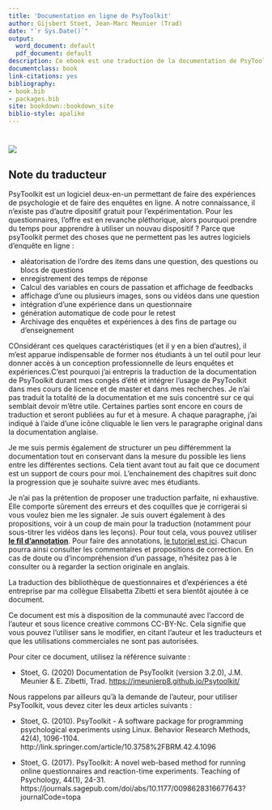 ```yaml
--- 
title: 'Documentation en ligne de PsyToolkit'
author: Gijsbert Stoet, Jean-Marc Meunier (Trad)
date: "`r Sys.Date()`"
output:
  word_document: default
  pdf_document: default
description: Ce ebook est une traduction de la documentation de PsyToolkit
documentclass: book
link-citations: yes
bibliography:
- book.bib
- packages.bib
site: bookdown::bookdown_site
biblio-style: apalike 
---
```



# {-}

![](img/x11.png)

## Note du traducteur{-}

PsyToolkit est un logiciel deux-en-un permettant de faire des expériences de psychologie et de faire des enquêtes en ligne. A  notre connaissance, il n'existe pas d'autre dipositif gratuit pour l'expérimentation. Pour les questionnaires, l'offre est en revanche pléthorique, alors pourquoi prendre du temps pour apprendre à utiliser un nouvau dispositif ? Parce que psyToolkit permet des choses que ne permettent pas les autres logiciels d'enquête en ligne : 

- aléatorisation de l'ordre des items dans une question, des questions ou blocs de questions
- enregistrement des temps de réponse
- Calcul des variables en cours de passation et affichage de feedbacks
- affichage d'une ou plusieurs images, sons ou vidéos dans une question
- intégration d'une expérience dans un questionnaire
- génération automatique de code pour le retest
- Archivage des enquêtes et expériences à des fins de partage ou d'enseignement

COnsidérant ces quelques caractéristiques (et il y en a bien d'autres), il m'est apparue indispensable de former nos étudiants à un tel outil pour leur donner accès à un conception professionnelle de leurs enquêtes et expériences.C'est pourquoi j'ai entrepris la traduction de la documentation de PsyToolkit durant mes congés d'été et intégrer l'usage de PsyToolkit dans mes cours de licence et de master et dans mes recherches. Je n'ai pas traduit la totalité de la documentation et me suis concentré sur ce qui semblait devoir m'être utile. Certaines parties sont encore en cours de traduction et seront publiées au fur et à mesure. A chaque paragraphe, j'ai indiqué à l'aide d'une icône cliquable le lien vers le paragraphe original dans la documentation anglaise. 

Je me suis permis également de structurer un peu différemment la documentation tout en conservant dans la mesure du possible les liens entre les différentes sections. Cela tient avant tout au fait que ce document est un support de cours pour moi. L'enchainement des chapitres suit donc la progression que je souhaite suivre avec mes étudiants. 

Je n'ai pas la prétention de proposer une traduction parfaite, ni exhaustive. Elle comporte sûrement des erreurs et des coquilles que je corrigerai si vous voulez bien me les signaler. Je suis ouvert également à des propositions, voir à un coup de main pour la traduction (notamment pour sous-titrer les vidéos dans les leçons). Pour tout cela, vous pouvez utiliser [**le fil d'annotation**](https://hyp.is/go?url=https%3A%2F%2Fjmeunierp8.github.io%2FPsytoolkit%2F&group=__world__). Pour faire des annotations, [le tutoriel est ici](https://jmeunierp8.github.io/Guide-utilisateur-Hypothesis/s3.html). Chacun pourra ainsi consulter les commentaires et propositions de correction. En cas de doute ou d'incompréhension d'un passage, n'hésitez pas à le consulter ou à regarder la section originale en anglais. 

La traduction des bibliothèque de questionnaires et d'expériences a été entreprise par ma collègue Elisabetta Zibetti et sera bientôt ajoutée à ce document. 

Ce document est mis à disposition de la communauté avec l'accord de l'auteur et sous licence creative commons CC-BY-Nc. Cela signifie que vous pouvez l'utiliser sans le modifier, en citant l'auteur et les traducteurs et que les utilisations commerciales ne sont pas autorisées. 

Pour citer ce document, utilisez la référence suivante :

- Stoet, G. (2020) Documentation de PsyToolkit (version 3.2.0), J.M. Meunier & E. Zibetti, Trad. [https://jmeunierp8.github.io/Psytoolkit/](https://jmeunierp8.github.io/Psytoolkit/)

Nous rappelons par ailleurs qu'à la demande de l'auteur,  pour utiliser PsyToolkit, vous devez citer les deux articles suivants : 

- Stoet, G. (2010). PsyToolkit - A software package for programming psychological experiments using Linux. Behavior Research Methods, 42(4), 1096-1104. http://link.springer.com/article/10.3758%2FBRM.42.4.1096

- Stoet, G. (2017). PsyToolkit: A novel web-based method for running online questionnaires and reaction-time experiments. Teaching of Psychology, 44(1), 24-31. https://journals.sagepub.com/doi/abs/10.1177/0098628316677643?journalCode=topa

